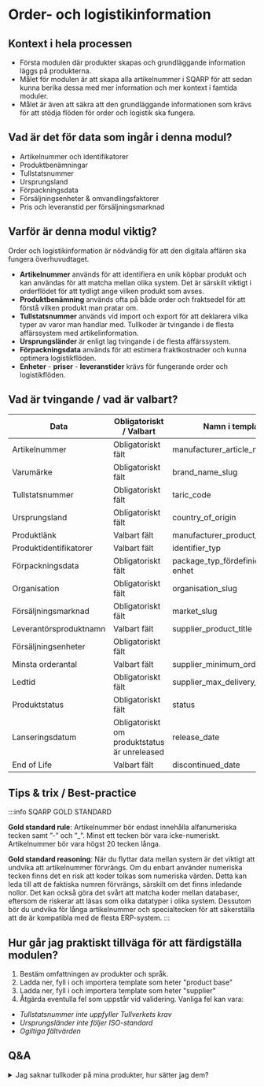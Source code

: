 # Order- och logistikinformation
## Kontext i hela processen



* Första modulen där produkter skapas och grundläggande information läggs på produkterna.
* Målet för modulen är att skapa alla artikelnummer i SQARP för att sedan kunna berika dessa med mer information och mer kontext i famtida moduler.
* Målet är även att säkra att den grundläggande informationen som krävs för att stödja flöden för order och logistik ska fungera.

## Vad är det för data som ingår i denna modul?

* Artikelnummer och identifikatorer
* Produktbenämningar
* Tullstatsnummer
* Ursprungsland
* Förpackningsdata
* Försäljningsenheter & omvandlingsfaktorer
* Pris och leveranstid per försäljningsmarknad

## Varför är denna modul viktig?

Order och logistikinformation är nödvändig för att den digitala affären ska fungera överhuvudtaget. 

* **Artikelnummer** används för att identifiera en unik köpbar produkt och kan användas för att matcha mellan olika system. Det är särskilt viktigt i orderflödet för att tydligt ange vilken produkt som avses.
* **Produktbenämning** används ofta på både order och fraktsedel för att förstå vilken produkt man pratar om. 
* **Tullstatsnummer** används vid import och export för att deklarera vilka typer av varor man handlar med. Tullkoder är tvingande i de flesta affärssystem med artikelinformation. 
* **Ursprungsländer** är enligt lag tvingande i de flesta affärssystem.
* **Förpackningsdata** används för att estimera fraktkostnader och kunna optimera logistikflöden. 
* **Enheter** - **priser** - **leveranstider** krävs för fungerande order och logistikflöden.

## Vad är tvingande / vad är valbart?


| Data | Obligatoriskt / Valbart| Namn i template |
| --- | --- | --- |
| Artikelnummer | Obligatoriskt fält | manufacturer_article_number
| Varumärke | Obligatoriskt fält | brand_name_slug
| Tullstatsnummer | Obligatoriskt fält | taric_code
| Ursprungsland | Obligatoriskt fält | country_of_origin
| Produktlänk | Valbart fält | manufacturer_product_url
| Produktidentifikatorer | Valbart fält | identifier_typ
| Förpackningsdata | Obligatoriskt fält | package_typ_fördefinierad-enhet
| Organisation | Obligatoriskt fält | organisation_slug
| Försäljningsmarknad | Obligatoriskt fält | market_slug
| Leverantörsproduktnamn | Valbart fält | supplier_product_title
| Försäljningsenheter | Obligatoriskt fält |
| Minsta orderantal | Valbart fält | supplier_minimum_order_quantity
| Ledtid | Obligatoriskt fält |supplier_max_delivery_time
| Produktstatus | Obligatoriskt fält | status
| Lanseringsdatum | Obligatoriskt om produktstatus är unreleased | release_date
| End of Life | Valbart fält| discontinued_date


## Tips & trix / Best-practice


:::info SQARP GOLD STANDARD


**Gold standard rule**: Artikelnummer bör endast innehålla alfanumeriska tecken samt ”-” och ”_”. Minst ett tecken bör vara icke-numeriskt. Artikelnummer bör vara högst 20 tecken långa.

**Gold standard reasoning**: När du flyttar data mellan system är det viktigt att undvika att artikelnummer förvrängs. Om du enbart använder numeriska tecken finns det en risk att koder tolkas som numeriska värden. Detta kan leda till att de faktiska numren förvrängs, särskilt om det finns inledande nollor. Det kan också göra det svårt att matcha koder mellan databaser, eftersom de riskerar att läsas som olika datatyper i olika system. Dessutom bör du undvika för långa artikelnummer och specialtecken för att säkerställa att de är kompatibla med de flesta ERP-system.
:::


## Hur går jag praktiskt tillväga för att färdigställa modulen?

1. Bestäm omfattningen av produkter och språk.
2. Ladda ner, fyll i och importera template som heter "product base"
3. Ladda ner, fyll i och importera template som heter "supplier"
4. Åtgärda eventulla fel som uppstår vid validering. Vanliga fel kan vara:

- *Tullstatsnummer inte uppfyller Tullverkets krav*
- *Ursprungsländer inte följer ISO-standard*
- *Ogiltiga fältvärden*

## Q&A

<details>
<summary>Jag saknar tullkoder på mina produkter, hur sätter jag dem?</summary>

Genom att gå in på tulltaxan: https://tulltaxan.tullverket.se/arctictariff-public-web/#!/taric/nomenclature/sbn?sd=2024-07-09&d=I&cc=&l=sv&ql=sv&ea=false

Ta hjälp av texten i rubriken till HS-numret. Det är viktigt att du läser anmärkningarna till avdelningarna och kapitlen för att du ska kunna hitta rätt varukod. Välj rätt 6-siffrig kod. Markera export och sök på den 6-siffriga koden och beroende på vad det är för vara - välj korrekt slutsiffror.

**För norska tullkoder, gäller följande:** 

1. En artikel som klassificerats och fått EU-tullkod ska ha motsvarande tullkod i Norge. 
2. De 4 första siffrorna i tullkoderna är identiska i hela världen. Tex en gasolgriill av järn/stål har alltså tullkod som börjar på 7321 i alla länder.
3.  För att hitta korrekt sista siffror i den norska koden knappar man  in de 4 första siffrorna av EU-tullkoden i sökfältet här: https://tolltariffen.toll.no/tolltariff 
4. Öppna upp undernivåer, ett i taget, stanna där varan passar.
Norska koder är 8 siffror och de är lite enklare (inte lika många varianter som i EU).

För ytterligare hjälp eller rådgivning, kontakta Tullverket direkt för personlig konsultation. 

</details>


